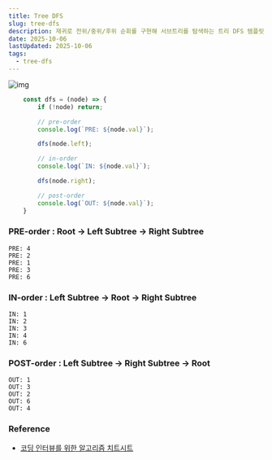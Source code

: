 ```yaml
---
title: Tree DFS
slug: tree-dfs
description: 재귀로 전위/중위/후위 순회를 구현해 서브트리를 탐색하는 트리 DFS 템플릿 정리
date: 2025-10-06
lastUpdated: 2025-10-06
tags:
  - tree-dfs
---
```


![img](https://assets.leetcode.com/uploads/2021/02/05/bst1.jpg)

```typescript
    const dfs = (node) => {
        if (!node) return;

        // pre-order
        console.log(`PRE: ${node.val}`);

        dfs(node.left);

        // in-order
        console.log(`IN: ${node.val}`);

        dfs(node.right);

        // post-order
        console.log(`OUT: ${node.val}`);
    }
```

### PRE-order :  Root -> Left Subtree -> Right Subtree

```
PRE: 4
PRE: 2
PRE: 1
PRE: 3
PRE: 6
```


### IN-order : Left Subtree -> Root -> Right Subtree

```
IN: 1
IN: 2
IN: 3
IN: 4
IN: 6
```



### POST-order : Left Subtree -> Right Subtree -> Root

```
OUT: 1
OUT: 3
OUT: 2
OUT: 6
OUT: 4
```

### Reference

- [코딩 인터뷰를 위한 알고리즘 치트시트](https://www.aladin.co.kr/shop/wproduct.aspx?ItemId=301923855&start=slayer)
